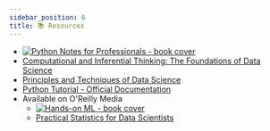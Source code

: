 ```yaml
---
sidebar_position: 6
title: 📚 Resources
---
```


* [![Python Notes for Professionals - book cover](./py-notes-for-pros.jpeg)](./python-notes-for-professionals.pdf)
* [Computational and Inferential Thinking: The Foundations of Data Science](https://inferentialthinking.com/chapters/intro.html)
* [Principles and Techniques of Data Science](https://www.textbook.ds100.org/intro.html)
* [Python Tutorial - Official Documentation](https://docs.python.org/3/tutorial/)
* Available on O'Reilly Media
  * [![Hands-on ML - book cover](./hands-on-ml.jpg)](http://uclid.uc.edu/record=b8346482~S39)
  * [Practical Statistics for Data Scientists](http://uclid.uc.edu/record=b8346984~S39)